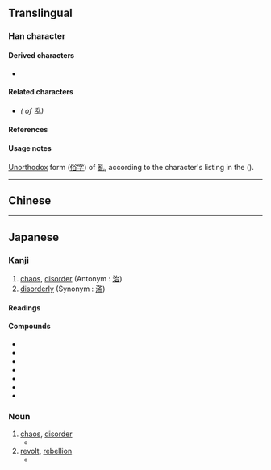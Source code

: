 {{also|亂}}
{{character info}}
==Translingual==
{{stroke order|strokes=7}}
{{ja-forms|乱|乱|[[亂]]}}

===Han character===
{{Han char|rn=5|rad=乙|as=06|sn=7|four=22610|canj=HRU|ids=⿰舌乚}}

====Derived characters====
* {{l|mul|[[𠉗]], [[𭈅]], [[𭡃]], [[𪾬]], [[𮔑]], [[𮛛]], [[𦯠]]}}

====Related characters====
* {{l|mul|[[亂]]}} ''({{w|Traditional Chinese|Traditional form}} of 乱)''

====References====
{{Han ref|kx=0084.150|dkj=00187|dj=0171.200|hdz=10053.170|uh=4E71}}

====Usage notes====
[[unorthodox|Unorthodox]] form ([[俗字]]) of [[亂]], according to the character's listing in the {{w|Kangxi dictionary}} ({{w|Zhengzitong|正字通}}).

----

==Chinese==
{{zh-see|亂|sv}}

----

==Japanese==
{{ja-kanji forms|乱|亂}}

===Kanji===
{{ja-kanji|grade=6|rs=乙06|kyu=亂}}

# [[chaos]], [[disorder]] (Antonym : [[治]])
# [[disorderly]] (Synonym : [[濫]])

====Readings====
{{ja-readings
|goon=らん
|kanon=らん
|kanyoon=ろん
|kun=みだ-れる, みだ-す, みだ-りに
}}

====Compounds====
* {{ja-r|乱雑|らんざつ}}
* {{ja-r|乱視|らんし}}
* {{ja-r|乱層雲|らんそううん}}
* {{ja-r|乱闘|らんとう}}
* {{ja-r|乱入|らんにゅう}}
* {{ja-r|乱暴|らんぼう}}
* {{ja-r|混乱|こんらん}}
{{ja-kanjitab|らん|yomi=o}}

===Noun===
{{ja-noun|らん|kyu=亂}}

# [[chaos]], [[disorder]]
#* {{ja-usex|治 にて '''乱''' を 忘れ ず。|ち にて '''らん''' を わすれ ず。|Keep '''chaos''' in mind while in peace.}}
# [[revolt]], [[rebellion]]
#* {{ja-usex|紅巾 の '''乱'''|こうきん の '''らん'''|the Red Turban '''Rebellion'''}}